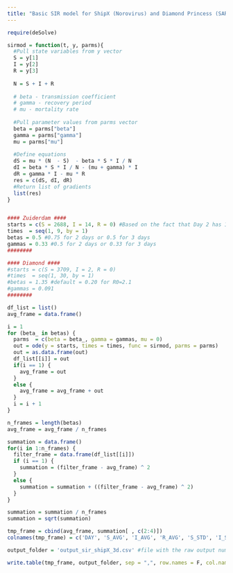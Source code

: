 ---
title: "Basic SIR model for ShipX (Norovirus) and Diamond Princess (SARS-CoV-2)"
---
```{r}
require(deSolve)

sirmod = function(t, y, parms){
  #Pull state variables from y vector
  S = y[1]
  I = y[2]
  R = y[3]
  
  N = S + I + R
  
  # beta - transmission coefficient
  # gamma - recovery period
  # mu - mortality rate
  
  #Pull parameter values from parms vector
  beta = parms["beta"]
  gamma = parms["gamma"]
  mu = parms["mu"]
  
  #Define equations
  dS = mu * (N  - S)  - beta * S * I / N
  dI = beta * S * I / N - (mu + gamma) * I
  dR = gamma * I - mu * R
  res = c(dS, dI, dR)
  #Return list of gradients
  list(res)
}


#### Zuiderdam ####
starts = c(S = 2688, I = 14, R = 0) #Based on the fact that Day 2 has 14 symptomatic in CDC report
times  = seq(1, 9, by = 1)
betas = 0.5 #0.75 for 2 days or 0.5 for 3 days
gammas = 0.33 #0.5 for 2 days or 0.33 for 3 days
########

#### Diamond ####
#starts = c(S = 3709, I = 2, R = 0)
#times  = seq(1, 30, by = 1)
#betas = 1.35 #default = 0.20 for R0=2.1
#gammas = 0.091
########

df_list = list()
avg_frame = data.frame()

i = 1
for (beta_ in betas) {
  parms  = c(beta = beta_, gamma = gammas, mu = 0)
  out = ode(y = starts, times = times, func = sirmod, parms = parms)
  out = as.data.frame(out)
  df_list[[i]] = out
  if(i == 1) {
    avg_frame = out 
  }
  else {
    avg_frame = avg_frame + out 
  }
  i = i + 1
}

n_frames = length(betas)
avg_frame = avg_frame / n_frames

summation = data.frame()
for(i in 1:n_frames) {
  filter_frame = data.frame(df_list[[i]])
  if (i == 1) {
    summation = (filter_frame - avg_frame) ^ 2
  }
  else {
    summation = summation + ((filter_frame - avg_frame) ^ 2)
  }
}

summation = summation / n_frames
summation = sqrt(summation)

tmp_frame = cbind(avg_frame, summation[ , c(2:4)])
colnames(tmp_frame) = c('DAY', 'S_AVG', 'I_AVG', 'R_AVG', 'S_STD', 'I_STD', 'R_STD')

output_folder = 'output_sir_shipX_3d.csv' #file with the raw output numbers

write.table(tmp_frame, output_folder, sep = ",", row.names = F, col.names = T, quote = F)
```
